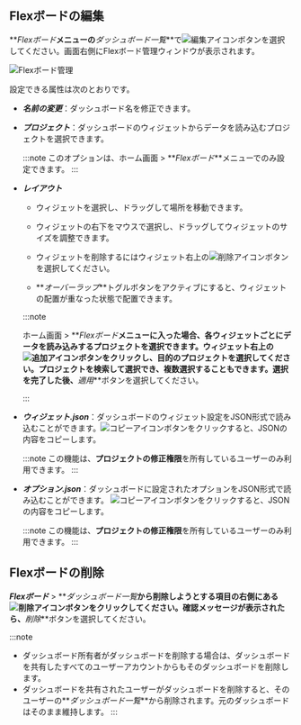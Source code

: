 ## Flexボードの編集

**_Flexボード_**メニューの**_ダッシュボード一覧_**で![編集アイコン](/img/ico-edit.svg)ボタンを選択してください。画面右側にFlexボード管理ウィンドウが表示されます。

![Flexボード管理](/img/flexboard-manage.png)

設定できる属性は次のとおりです。

-   **_名前の変更_**：ダッシュボード名を修正できます。

-   **_プロジェクト_**：ダッシュボードのウィジェットからデータを読み込むプロジェクトを選択できます。

    :::note
    このオプションは、ホーム画面 > **_Flexボード_**メニューでのみ設定できます。
    :::

-   **_レイアウト_**

    -   ウィジェットを選択し、ドラッグして場所を移動できます。

    -   ウィジェットの右下をマウスで選択し、ドラッグしてウィジェットのサイズを調整できます。

    -   ウィジェットを削除するにはウィジェット右上の![削除アイコン](/img/ico-trash.svg)ボタンを選択してください。

    -   **_オーバーラップ_**トグルボタンをアクティブにすると、ウィジェットの配置が重なった状態で配置できます。

    :::note

    ホーム画面 > **_Flexボード_**メニューに入った場合、各ウィジェットごとにデータを読み込みするプロジェクトを選択できます。ウィジェット右上の![追加アイコン](/img/ico-add.svg)ボタンをクリックし、目的のプロジェクトを選択してください。プロジェクトを検索して選択でき、複数選択することもできます。選択を完了した後、**_適用_**ボタンを選択してください。

    :::

-   **_ウィジェット.json_**：ダッシュボードのウィジェット設定をJSON形式で読み込むことができます。![コピーアイコン](/img/ico-copy.svg)ボタンをクリックすると、JSONの内容をコピーします。

    :::note
    この機能は、**プロジェクトの修正権限**を所有しているユーザーのみ利用できます。
    :::

-   **_オプション.json_**：ダッシュボードに設定されたオプションをJSON形式で読み込むことができます。 ![コピーアイコン](/img/ico-copy.svg)ボタンをクリックすると、JSONの内容をコピーします。

    :::note
    この機能は、**プロジェクトの修正権限**を所有しているユーザーのみ利用できます。
    :::

## Flexボードの削除

**_Flexボード_** > **_ダッシュボード一覧_**から削除しようとする項目の右側にある![削除アイコン](/img/ico-trash.svg)ボタンをクリックしてください。確認メッセージが表示されたら、**_削除_**ボタンを選択してください。

:::note

-   ダッシュボード所有者がダッシュボードを削除する場合は、ダッシュボードを共有したすべてのユーザーアカウントからもそのダッシュボードを削除します。
-   ダッシュボードを共有されたユーザーがダッシュボードを削除すると、そのユーザーの**_ダッシュボード一覧_**から削除されます。元のダッシュボードはそのまま維持します。
:::
